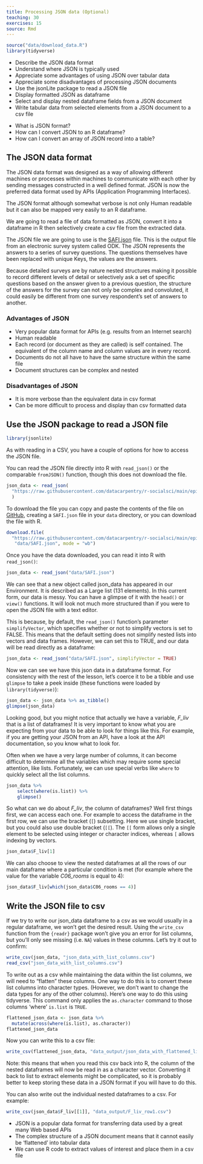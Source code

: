```yaml
---
title: Processing JSON data (Optional)
teaching: 30
exercises: 15
source: Rmd
---
```


```r
source("data/download_data.R")
library(tidyverse)
```

::::::::::::::::::::::::::::::::::::::: objectives

- Describe the JSON data format
- Understand where JSON is typically used
- Appreciate some advantages of using JSON over tabular data
- Appreciate some disadvantages of processing JSON documents
- Use the jsonLite package to read a JSON file
- Display formatted JSON as dataframe
- Select and display nested dataframe fields from a JSON document
- Write tabular data from selected elements from a JSON document to a csv file

::::::::::::::::::::::::::::::::::::::::::::::::::

:::::::::::::::::::::::::::::::::::::::: questions

- What is JSON format?
- How can I convert JSON to an R dataframe?
- How can I convert an array of JSON record into a table?

::::::::::::::::::::::::::::::::::::::::::::::::::

## The JSON data format

The JSON data format was designed as a way of allowing different machines or processes within machines to communicate with each other by sending messages constructed in a well defined format. JSON is now the preferred data format used by APIs (Application Programming Interfaces).

The JSON format although somewhat verbose is not only Human readable but it can also be mapped very easily to an R dataframe.

We are going to read a file of data formatted as JSON, convert it into a dataframe in R then selectively create a csv file from the extracted data.

The JSON file we are going to use is the [SAFI.json](data/SAFI.json) file. This is the output file from an electronic survey system called ODK. The JSON represents the answers to a series of survey questions. The questions themselves have been replaced with unique Keys, the values are the answers.

Because detailed surveys are by nature nested structures making it possible to record different levels of detail or selectively ask a set of specific questions based on the answer given to a previous question, the structure of the answers for the survey can not only be complex and convoluted, it could easily be different from one survey respondent's set of answers to another.

### Advantages of JSON

- Very popular data format for APIs (e.g. results from an Internet search)
- Human readable
- Each record (or document as they are called) is self contained. The equivalent of the column name and column values are in every record.
- Documents do not all have to have the same structure within the same file
- Document structures can be complex and nested

### Disadvantages of JSON

- It is more verbose than the equivalent data in csv format
- Can be more difficult to process and display than csv formatted data

## Use the JSON package to read a JSON file

```r
library(jsonlite)
```

As with reading in a CSV, you have a couple of options for how to access the JSON file.

You can read the JSON file directly into R with `read_json()` or the comparable `fromJSON()`
function, though this does not download the file.

```r
json_data <- read_json(
  "https://raw.githubusercontent.com/datacarpentry/r-socialsci/main/episodes/data/SAFI.json"
  )
```

To download the file you can copy and paste the contents of the file on
[GitHub](https://github.com/datacarpentry/r-socialsci/blob/main/episodes/data/SAFI.json),
creating a `SAFI.json` file in your `data` directory, or you can download the file with R.

```r
download.file(
  "https://raw.githubusercontent.com/datacarpentry/r-socialsci/main/episodes/data/SAFI.json",
   "data/SAFI.json", mode = "wb")
```

Once you have the data downloaded, you can read it into R with `read_json()`:

```r
json_data <- read_json("data/SAFI.json")
```

We can see that a new object called json\_data has appeared in our Environment. It is described as a Large list (131 elements). In this current form, our data is messy. You can have a glimpse of it with the `head()` or `view()` functions. It will look not much more structured than if you were to open the JSON file with a text editor.

This is because, by default, the `read_json()` function's parameter `simplifyVector`, which specifies whether or not to simplify vectors is set to FALSE. This means that the default setting does not simplify nested lists into vectors and data frames. However, we can set this to TRUE, and our data will be read directly as a dataframe:

```r
json_data <- read_json("data/SAFI.json", simplifyVector = TRUE)
```

Now we can see we have this json data in a dataframe format. For consistency with the rest of
the lesson, let's coerce it to be a tibble and use `glimpse` to take a peek
inside (these functions were loaded by `library(tidyverse)`):

```r
json_data <- json_data %>% as_tibble()
glimpse(json_data)
```

Looking good, but you might notice that actually we have a variable, *F\_liv* that is a list of dataframes! It is very important to know what you are expecting from your data to be able to look for things like this. For example, if you are getting your JSON from an API, have a look at the API documentation, so you know what to look for.

Often when we have a very large number of columns, it can become difficult to determine all the variables which may require some special attention, like lists. Fortunately, we can use special verbs like `where` to quickly select all the list columns.

```r
json_data %>%
    select(where(is.list)) %>%
    glimpse()
```

So what can we do about *F\_liv*, the column of dataframes? Well first things first, we can access each one. For  example to access the dataframe in the first row, we can use the  bracket (`[`) subsetting. Here we use single bracket, but you could also use double bracket (`[[`). The `[[` form allows only a single element to be selected using integer or character indices, whereas `[` allows indexing by vectors.

```r
json_data$F_liv[1]
```

We can also choose to view the nested dataframes at all the rows of our main dataframe where a particular condition is met (for example where the value for the variable *C06\_rooms* is equal to 4):

```r
json_data$F_liv[which(json_data$C06_rooms == 4)]
```

## Write the JSON file to csv

If we try to write our json\_data dataframe to a csv as we would usually in a regular dataframe, we won't get the desired result. Using the `write_csv` function from the `{readr}` package won't give you an error for list columns, but you'll only see missing (i.e. `NA`) values in these columns. Let's try it out to confirm:

```r
write_csv(json_data, "json_data_with_list_columns.csv")
read_csv("json_data_with_list_columns.csv")
```

To write out as a csv while maintaining the data within the list columns, we will need to "flatten" these columns. One way to do this is to convert these list columns into character types. (However, we don't want to change the data types for any of the other columns). Here's one way to do this using tidyverse. This command only applies the `as.character` command to those columns 'where' `is.list` is `TRUE`.

```r
flattened_json_data <- json_data %>% 
  mutate(across(where(is.list), as.character))
flattened_json_data
```

Now you can write this to a csv file:

```r
write_csv(flattened_json_data, "data_output/json_data_with_flattened_list_columns.csv")
```

Note: this means that when you read this csv back into R, the column of the nested dataframes will now be read in as a character vector. Converting it back to list to extract elements might be complicated, so it is probably better to keep storing these data in a JSON format if you will have to do this.

You can also write out the individual nested dataframes to a csv. For example:

```r
write_csv(json_data$F_liv[[1]], "data_output/F_liv_row1.csv")
```

:::::::::::::::::::::::::::::::::::::::: keypoints

- JSON is a popular data format for transferring data used by a great many Web based APIs
- The complex structure of a JSON document means that it cannot easily be 'flattened' into tabular data
- We can use R code to extract values of interest and place them in a csv file

::::::::::::::::::::::::::::::::::::::::::::::::::


